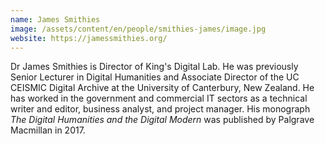 ```yaml
---
name: James Smithies
image: /assets/content/en/people/smithies-james/image.jpg
website: https://jamessmithies.org/
---
```

Dr James Smithies is Director of King's Digital Lab. He was previously Senior Lecturer in Digital Humanities and Associate Director of the UC CEISMIC Digital Archive at the University of Canterbury, New Zealand. He has worked in the government and commercial IT sectors as a technical writer and editor, business analyst, and project manager. His monograph _The Digital Humanities and the Digital Modern_ was published by Palgrave Macmillan in 2017.
